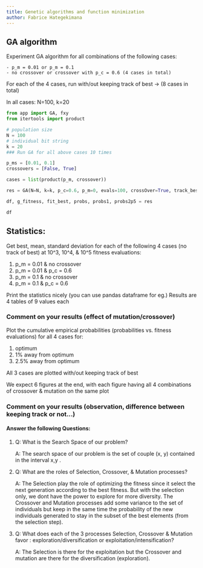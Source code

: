 ```yaml
---
title: Genetic algorithms and function minimization
author: Fabrice Hategekimana
---
```



## GA algorithm

Experiment GA algorithm for all combinations of the following cases:

	- p_m = 0.01 or p_m = 0.1
	- no crossover or crossover with p_c = 0.6 (4 cases in total)

For each of the 4 cases, run with/out keeping track of best -> (8 cases in total)

In all cases: N=100, k=20

```python
from app import GA, fxy
from itertools import product

# population size
N = 100
# individual bit string
k = 20
### Run GA for all above cases 10 times

p_ms = [0.01, 0.1]
crossovers = [False, True]

cases = list(product(p_m, crossover))

res = GA(N=N, k=k, p_c=0.6, p_m=0, evals=100, crossOver=True, track_best=True, f=fxy)

df, g_fitness, fit_best, probs, probs1, probs2p5 = res

df
```

## Statistics: 
Get best, mean, standard deviation for each of the following 4 cases (no track of best) at 10^3, 10^4, & 10^5 fitness evaluations:

1. p_m = 0.01 & no crossover  
2. p_m = 0.01 & p_c = 0.6  
3. p_m = 0.1 & no crossover  
4. p_m = 0.1 & p_c = 0.6  

Print the statistics nicely (you can use pandas dataframe for eg.)
Results are 4 tables of 9 values each

### Comment on your results (effect of mutation/crossover)

Plot the cumulative empirical probabilities (probabilities vs. fitness evaluations) for all 4 cases for:

1. optimum
2. 1% away from optimum
3. 2.5% away from optimum

All 3 cases are plotted with/out keeping track of best

We expect 6 figures at the end, with each figure having all 4 combinations of crossover & mutation on the same plot

### Comment on your results (observation, difference between keeping track or not...)


#### Answer the following Questions: 

1. Q: What is the Search Space of our problem?

   A: The search space of our problem is the set of couple (x, y) contained in the interval x,y \in [10, 1000].


2. Q: What are the roles of Selection, Crossover, & Mutation processes?

   A: The Selection play the role of optimizing the fitness since it select the next generation according to the best fitness. But with the selection only, we dont have the power to explore for more diversity. The Crossover and Mutation processes add some variance to the set of individuals but keep in the same time the probability of the new individuals generated to stay in the subset of the best elements (from the selection step).
    

3. Q: What does each of the 3 processes Selection, Crossover & Mutation favor : exploration/diversification or exploitation/intensification?

   A: The Selection is there for the exploitation but the Crossover and mutation are there for the diversification (exploration).
